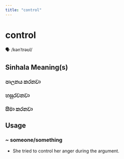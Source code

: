 ```yaml
---
title: "control"
---
```


# control

🗣️ /kənˈtrəʊl/

## Sinhala Meaning(s)

### පාලනය කරනවා
### හසුරවනවා
### සීමා කරනවා

## Usage

### ~ someone/something

- She tried to control her anger during the argument.

